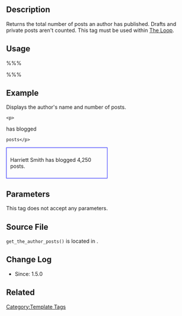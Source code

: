 {{Languages|
{{en|Function Reference/get_the_author_posts}}
{{it|Riferimento funzioni/get_the_author_posts}}
{{ja|関数リファレンス/get_the_author_posts}}
}}

== Description ==

Returns the total number of posts an author has published. Drafts and private posts aren't counted. This tag must be used within [[The Loop]].

== Usage ==

%%% <?php echo get_the_author_posts(); ?> %%%

== Example ==

Displays the author's name and number of posts.

 &lt;p&gt;<?php the_author(); ?> has blogged <?php echo number_format_i18n( get_the_author_posts() ); ?> 
 posts&lt;/p&gt;

<div style="border:1px solid blue; width:50%; padding: 10px">Harriett Smith has blogged 4,250 posts.</div>


== Parameters ==

This tag does not accept any parameters.

== Source File ==

<tt>get_the_author_posts()</tt> is located in <tt>{{Trac|wp-includes/author-template.php}}</tt>.

== Change Log ==

* Since: 1.5.0

== Related ==

{{Author Tags}}

{{Tag Footer}}

[[Category:Template Tags]]